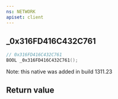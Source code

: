 ```yaml
---
ns: NETWORK
apiset: client
---
```

## _0x316FD416C432C761

```c
// 0x316FD416C432C761
BOOL _0x316FD416C432C761();
```

Note: this native was added in build 1311.23


## Return value